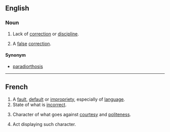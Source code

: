 ==English==

===Noun===
{{en-noun}}
#Lack of [[correction]] or [[discipline]].
#{{neologism}} A [[false]] [[correction]].

====Synonym====
*{{sense|false correction}} [[paradiorthosis]]

----

==French==
{{fr-noun|f}}

# A [[fault]], [[default]] or [[impropriety]], especially of [[language]].
# State of what is [[incorrect]].
#{{dated|lang=fr}} Character of what goes against [[courtesy]] and [[politeness]].
#{{dated|lang=fr}} Act displaying such character.